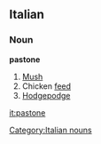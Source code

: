 ==Italian==
===Noun===
'''pastone''' {{m}}
# [[Mush]]
# Chicken [[feed]]
# [[Hodgepodge]]

[[Category:Italian nouns]]

[[it:pastone]]